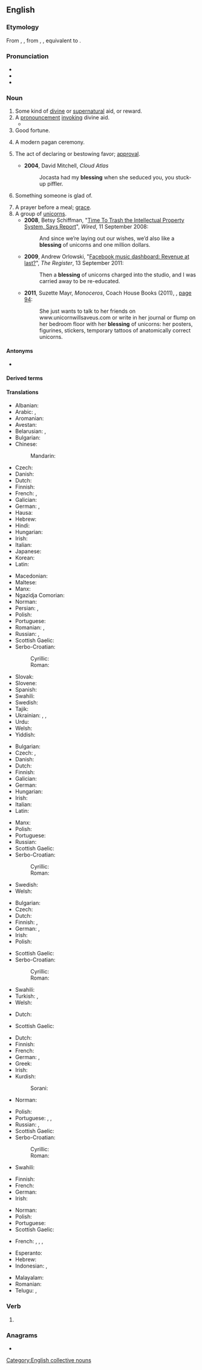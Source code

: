 {{also|Blessing}}
==English==

===Etymology===
From {{inh|en|enm|blessinge}}, {{m|enm|blessynge}}, from {{inh|en|ang|blētsung}}, {{m|ang|blēdsung|t=a blessing}}, equivalent to {{af|en|bless|-ing}}.

===Pronunciation===
* {{IPA|/ˈblɛs.ɪŋ/|lang=en}}
* {{audio|en-us-blessing.ogg|Audio (US)|lang=en}}
* {{rhymes|ɛsɪŋ|lang=en}}

===Noun===
{{en-noun}}

# Some kind of [[divine]] or [[supernatural]] aid, or reward.
# A [[pronouncement]] [[invoke|invoking]] divine aid.
#* {{quote-book|lang=en|year=1918|author={{w|W. B. Maxwell}}|chapter=5
|title=[http://openlibrary.org/works/OL1097634W The Mirror and the Lamp]
|passage=Then everybody once more knelt, and soon the '''blessing''' was pronounced. The choir and the clergy trooped out slowly, [&hellip;], down the nave to the western door. [&hellip;] At a seemingly immense distance the surpliced group stopped to say the last prayer.}}
# Good fortune.
# {{lb|en|paganism}} A modern pagan ceremony.
# The act of declaring or bestowing favor; [[approval]].
#: {{ux|en|We will not proceed without the executive director's '''blessing.'''}}
#* '''2004''', David Mitchell, ''Cloud Atlas''
#*: Jocasta had my '''blessing''' when she seduced you, you stuck-up piffler.
# Something someone is glad of.
#: {{ux|en|After two weeks of sun, last night's rainfall was a '''blessing'''.}}
# A prayer before a meal; [[grace]].
# A group of [[unicorns]].
#* '''2008''', Betsy Schiffman, "[http://www.wired.com/business/2008/09/should-we-trash/ Time To Trash the Intellectual Property System, Says Report]", ''Wired'', 11 September 2008:
#*: And since we’re laying out our wishes, we’d also like a '''blessing''' of unicorns and one million dollars.
#* '''2009''', Andrew Orlowski, "[http://www.theregister.co.uk/2011/09/13/facebook_music_and_tesco/ Facebook music dashboard: Revenue at last?]", ''The Register'', 13 September 2011:
#*: Then a '''blessing''' of unicorns charged into the studio, and I was carried away to be re-educated.
#* '''2011''', Suzette Mayr, ''Monoceros'', Coach House Books (2011), {{ISBN|9781552452417}}, [http://books.google.com/books?id=P1YCBTB6e3wC&pg=PA94&dq=%22blessing+of+unicorns%22 page 94]:
#*: She just wants to talk to her friends on www.unicornwillsaveus.com or write in her journal or flump on her bedroom floor with her '''blessing''' of unicorns: her posters, figurines, stickers, temporary tattoos of anatomically correct unicorns.

====Antonyms====
* {{l|en|curse}}

====Derived terms====
{{der4
|en|a blessing and a curse
|blessing in disguise
|count one's blessings
|mixed blessing
}}

====Translations====
{{trans-top|divine or supernatural aid or reward}}
* Albanian: {{t+|sq|bekim|m}}
* Arabic: {{t|ar|بَرَكَة|f}}, {{t|ar|نَعْمَة|f}}
* Aromanian: {{t|rup|urãciuni}}
* Avestan: {{t|ae|𐬀𐬴𐬌|tr=aṣ̌i}}
* Belarusian: {{t|be|блаславе́нне|n}}, {{t|be|благаславе́нне|n}}
* Bulgarian: {{t|bg|благословия|f}}
* Chinese:
*: Mandarin: {{t+|cmn|祝福|tr=zhùfú}}
* Czech: {{t|cs|požehnání|n}}
* Danish: {{t|da|velsignelse|c}}
* Dutch: {{t+|nl|zegen|f}}
* Finnish: {{t+|fi|siunaus}}
* French: {{t+|fr|bénédiction|f}}, {{t+|fr|grâce|f}}
* Galician: {{t|gl|beizón|m}}
* German: {{t+|de|Segen|m}}, {{t+|de|Segnung|f}}
* Hausa: {{t|ha|albarka}}
* Hebrew: {{t+|he|ברכה|f|tr=brakha}}
* Hindi: {{t+|hi|आशीर्वाद|m}}
* Hungarian: {{t+|hu|áldás}}
* Irish: {{t|ga|beannacht|f}}
* Italian: {{t+|it|benedizione}}
* Japanese: {{t+|ja|祝福|tr=しゅくふく, shukufuku}}
* Korean: {{t+|ko|축복}}
* Latin: {{t|la|benedictiō|f}}
{{trans-mid}}
* Macedonian: {{t|mk|благослов|m}}
* Maltese: {{t|mt|barka|f}}
* Manx: {{t|gv|bannaght|f}}
* Ngazidja Comorian: {{t|zdj|baraka|c9|c10|alt=ɓaraka}}
* Norman: {{t|nrf|bénédiction|f}} {{q|Jersey}}
* Persian: {{t+|fa|موهبت|tr=mohebat}}, {{t+|fa|برکت|tr=barekat}}
* Polish: {{t+|pl|błogosławieństwo|n}}
* Portuguese: {{t+|pt|bênção|f}}
* Romanian: {{t+|ro|binecuvântare|f}}, {{t+|ro|benedicțiune|f}}
* Russian: {{t+|ru|благослове́ние|n}}, {{t+|ru|ми́лость|f}}
* Scottish Gaelic: {{t|gd|beannachd|f}}
* Serbo-Croatian:
*: Cyrillic: {{t|sh|бла̏госло̄в|m}}
*: Roman: {{t+|sh|blȁgoslōv|m}}
* Slovak: {{t|sk|požehnanie|n}}
* Slovene: {{t+|sl|blagoslov}}
* Spanish: {{t+|es|bendición|f}}
* Swahili: {{t+|sw|baraka}}
* Swedish: {{t+|sv|välsignelse|c}}
* Tajik: {{t|tg|баракат}}
* Ukrainian: {{t+|uk|благослове́ння|n}}, {{t|uk|благослові́ння|n}}, {{t+|uk|благослове́нство|n}}
* Urdu: {{t|ur|آشیرواد|m|tr=āśīrvād}}
* Welsh: {{t+|cy|bendith|f}}
* Yiddish: {{t|yi|ברכה|f|tr=brokhe}}
{{trans-bottom}}

{{trans-top|pronouncement invoking divine aid}}
* Bulgarian: {{t|bg|благословия|f}}
* Czech: {{t|cs|požehnání|n}}, {{t|cs|žehnání|n}}
* Danish: {{t|da|velsignelse|c}}
* Dutch: {{t|nl|(in)zegening|f}}
* Finnish: {{t+|fi|siunaus}}
* Galician: {{t|gl|beizón|m}}
* German: {{t|de|Segnen}}
* Hungarian: {{t+|hu|áldás}}
* Irish: {{t|ga|beannacht|f}}
* Italian: {{t+|it|benedizione}}
* Latin: {{t|la|benedictiō|f}}
{{trans-mid}}
* Manx: {{t|gv|bannaght|f}}
* Polish: {{t+|pl|błogosławieństwo|n}}
* Portuguese: {{t+|pt|bênção|f}}
* Russian: {{t+|ru|благослове́ние|n}}
* Scottish Gaelic: {{t|gd|beannachd|f}}
* Serbo-Croatian:
*: Cyrillic: {{t|sh|бла̏госло̄в|m}}
*: Roman: {{t+|sh|blȁgoslōv|m}}
* Swedish: {{t+|sv|välsignelse|c}}
* Welsh: {{t+|cy|bendith|f}}
{{trans-bottom}}

{{trans-top|good fortune}}
* Bulgarian: {{t+|bg|благодат|m}}
* Czech: {{t|cs|požehnání|n}}
* Dutch: {{t+|nl|zegen|f}}
* Finnish: {{t+|fi|onni}}, {{t+|fi|tuuri}}
* German: {{t+|de|Segen|m}}, {{t+|de|Segnung|f}}
* Irish: {{t|ga|beannacht|f}}
* Polish: {{t+|pl|błogosławieństwo|n}}
{{trans-mid}}
* Scottish Gaelic: {{t|gd|beannachd|f}}
* Serbo-Croatian:
*: Cyrillic: {{t|sh|бла̏госло̄в|m}}
*: Roman: {{t+|sh|blȁgoslōv|m}}
* Swahili: {{t+|sw|baraka}}
* Turkish: {{t+|tr|talih}}, {{t+|tr|baht}}
* Welsh: {{t+|cy|rhad|m}}
{{trans-bottom}}

{{trans-top|(''paganism'') modern pagan ceremony}}
* Dutch: {{t+|nl|zegening|f}}
{{trans-mid}}
* Scottish Gaelic: {{t|gd|beannachd|f}}
{{trans-bottom}}

{{trans-top|act of declaring, seeking or bestowing favor}}
* Dutch: {{t+|nl|zegenen|n}}
* Finnish: {{t+|fi|siunaus}}
* French: {{t+|fr|bénédiction|f}}
* German: {{t|de|Segnen|n}}, {{t+|de|Segnung|f}}
* Greek: {{t+|el|ευλογία|f}}
* Irish: {{t|ga|beannacht|f}}
* Kurdish:
*: Sorani: {{t+|ku|خێر|tr=xêr}}
* Norman: {{t|nrf|bénédiction|f}} {{q|Jersey}}
{{trans-mid}}
* Polish: {{t+|pl|błogosławieństwo|n}}
* Portuguese: {{t+|pt|bênção|f}}, {{t|pt|benzimento|m}}, {{t+|pt|bendição|f}}
* Russian: {{t+|ru|благослове́ние|n}}, {{t+|ru|моли́тва|f}}
* Scottish Gaelic: {{t|gd|beannachd|f}}
* Serbo-Croatian:
*: Cyrillic: {{t|sh|бла̏госло̄в|m}}
*: Roman: {{t+|sh|blȁgoslōv|m}}
* Swahili: {{t+|sw|baraka}}
{{trans-bottom}}

{{trans-top|thing one is glad of}}
* Finnish: {{t|fi|ilonaihe}}
* French: {{t+|fr|bénédiction|f}}
* German: {{t+|de|Segen|m}}
* Irish: {{t|ga|beannacht|f}}
{{trans-mid}}
* Norman: {{t|nrf|bénédiction|f}} {{q|Jersey}}
* Polish: {{t+|pl|błogosławieństwo|n}}
* Portuguese: {{t+|pt|bênção|f}}
* Scottish Gaelic: {{t|gd|beannachd|f}}
{{trans-bottom}}

{{trans-see|prayer before a meal|grace}}

{{trans-top|group of unicorns}}
* French: {{t+|fr|troupeau|m}}, {{t+|fr|harde|f}}, {{t+|fr|horde|f}}, {{t+|fr|groupe|m}}
{{trans-mid}}
{{trans-bottom}}

{{checktrans-top}}
* Esperanto: {{t-check|eo|beno}}
* Hebrew: {{t+check|he|ברכה|f|tr=brakha}}
* Indonesian: {{t+check|id|berkah}}, {{t+check|id|berkat}}
{{trans-mid}}
* Malayalam: {{t+check|ml|അനുഗ്രഹം}}
* Romanian: {{t+check|ro|binecuvântare|f}}
* Telugu: {{t+check|te|వరము}}, {{t+check|te|దీవెన}}
{{trans-bottom}}

===Verb===
{{head|en|verb form}}

# {{present participle of|bless|lang=en|nocat=1}}

===Anagrams===
* {{anagrams|en|a=begilnss|glibness}}

[[Category:English collective nouns]]